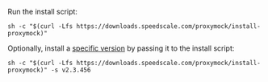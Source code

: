 Run the install script:

```shell
sh -c "$(curl -Lfs https://downloads.speedscale.com/proxymock/install-proxymock)"
```

Optionally, install a [specific version](/reference/release-notes/) by passing it to the install script:

```shell
sh -c "$(curl -Lfs https://downloads.speedscale.com/proxymock/install-proxymock)" -s v2.3.456
```

